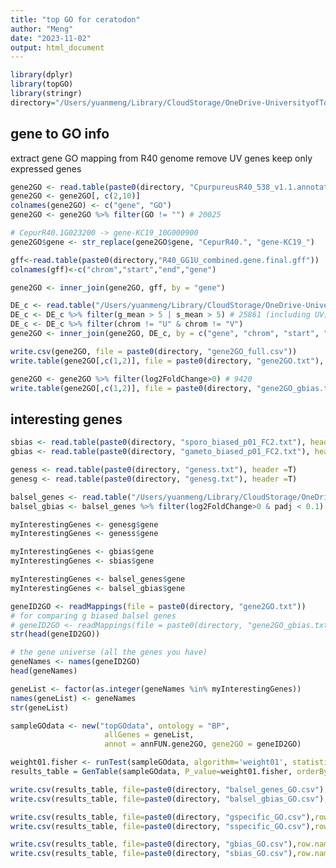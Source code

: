 ```yaml
---
title: "top GO for ceratodon"
author: "Meng"
date: "2023-11-02"
output: html_document
---
```


```r
library(dplyr)
library(topGO)
library(stringr)
directory="/Users/yuanmeng/Library/CloudStorage/OneDrive-UniversityofToronto/Manuscripts/ceratodon_haploid_sel/deseq2/"
```

## gene to GO info
extract gene GO mapping from R40 genome
remove UV genes
keep only expressed genes

```r
gene2GO <- read.table(paste0(directory, "CpurpureusR40_538_v1.1.annotation_info.txt"), sep = "\t")
gene2GO <- gene2GO[, c(2,10)]
colnames(gene2GO) <- c("gene", "GO")
gene2GO <- gene2GO %>% filter(GO != "") # 20025

# CepurR40.1G023200 -> gene-KC19_10G000900
gene2GO$gene <- str_replace(gene2GO$gene, "CepurR40.", "gene-KC19_")

gff<-read.table(paste0(directory,"R40_GG1U_combined.gene.final.gff"))
colnames(gff)<-c("chrom","start","end","gene")

gene2GO <- inner_join(gene2GO, gff, by = "gene")

DE_c <- read.table("/Users/yuanmeng/Library/CloudStorage/OneDrive-UniversityofToronto/Manuscripts/ceratodon_haploid_sel/deseq2/DE_results_all.txt", header =T) # 30107
DE_c <- DE_c %>% filter(g_mean > 5 | s_mean > 5) # 25861 (including UV)
DE_c <- DE_c %>% filter(chrom != "U" & chrom != "V")
gene2GO <- inner_join(gene2GO, DE_c, by = c("gene", "chrom", "start", "end")) # 17354

write.csv(gene2GO, file = paste0(directory, "gene2GO_full.csv"))
write.table(gene2GO[,c(1,2)], file = paste0(directory, "gene2GO.txt"), sep = "\t", quote = F, row.names = F) 

gene2GO <- gene2GO %>% filter(log2FoldChange>0) # 9420
write.table(gene2GO[,c(1,2)], file = paste0(directory, "gene2GO_gbias.txt"), sep = "\t", quote = F, row.names = F) 

```


## interesting genes
```r
sbias <- read.table(paste0(directory, "sporo_biased_p01_FC2.txt"), header =T)
gbias <- read.table(paste0(directory, "gameto_biased_p01_FC2.txt"), header =T)

geness <- read.table(paste0(directory, "geness.txt"), header =T)
genesg <- read.table(paste0(directory, "genesg.txt"), header =T)

balsel_genes <- read.table("/Users/yuanmeng/Library/CloudStorage/OneDrive-UniversityofToronto/Manuscripts/ceratodon_haploid_sel/balsel/balsel_genes_expressed.txt", header = T)
balsel_gbias <- balsel_genes %>% filter(log2FoldChange>0 & padj < 0.1) # 334

myInterestingGenes <- genesg$gene
myInterestingGenes <- geness$gene

myInterestingGenes <- gbias$gene
myInterestingGenes <- sbias$gene

myInterestingGenes <- balsel_genes$gene
myInterestingGenes <- balsel_gbias$gene

```


```r
geneID2GO <- readMappings(file = paste0(directory, "gene2GO.txt"))
# for comparing g biased balsel genes
# geneID2GO <- readMappings(file = paste0(directory, "gene2GO_gbias.txt"))
str(head(geneID2GO))

# the gene universe (all the genes you have)
geneNames <- names(geneID2GO)
head(geneNames)

geneList <- factor(as.integer(geneNames %in% myInterestingGenes))
names(geneList) <- geneNames
str(geneList)

sampleGOdata <- new("topGOdata", ontology = "BP",
                     allGenes = geneList,
                     annot = annFUN.gene2GO, gene2GO = geneID2GO)

weight01.fisher <- runTest(sampleGOdata, algorithm='weight01', statistic = "fisher")
results_table = GenTable(sampleGOdata, P_value=weight01.fisher, orderBy="P_value")
```


```r
write.csv(results_table, file=paste0(directory, "balsel_genes_GO.csv"),row.names = FALSE, quote=FALSE )
write.csv(results_table, file=paste0(directory, "balsel_gbias_GO.csv"),row.names = FALSE, quote=FALSE )

write.csv(results_table, file=paste0(directory, "gspecific_GO.csv"),row.names = FALSE, col.names = FALSE, quote=FALSE )
write.csv(results_table, file=paste0(directory, "sspecific_GO.csv"),row.names = FALSE, col.names = FALSE, quote=FALSE )

write.csv(results_table, file=paste0(directory, "gbias_GO.csv"),row.names = FALSE, col.names = FALSE, quote=FALSE )
write.csv(results_table, file=paste0(directory, "sbias_GO.csv"),row.names = FALSE, col.names = FALSE, quote=FALSE )
```


